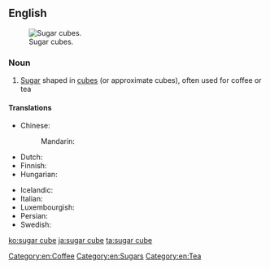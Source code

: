 ==English==
[[Image:Sugarcubes.jpg|thumb|Sugar cubes.]]

===Noun===
{{en-noun}}

# [[sugar|Sugar]] shaped in [[cube]]s (or approximate cubes), often used for coffee or tea

====Translations====
{{trans-top|sugar shaped in cubes}}
* Chinese:
*: Mandarin: {{t-|cmn|方糖|tr=fāngtáng|sc=Hani}}
* Dutch: {{t+|nl|suikerklontje}}
* Finnish: {{t+|fi|sokeripala}}
* Hungarian: {{t+|hu|kockacukor}}
{{trans-mid}}
* Icelandic: {{t-|is|sykurmoli|m}}
* Italian: {{t+|it|zolletta|f}}
* Luxembourgish: {{t+|lb|Stéckerzocker|m}}
* Persian: {{t+|fa|قند|tr=qand|sc=fa-Arab}}
* Swedish: {{t+|sv|sockerbit|c}}
{{trans-bottom}}

[[Category:en:Coffee]]
[[Category:en:Sugars]]
[[Category:en:Tea]]

[[ko:sugar cube]]
[[ja:sugar cube]]
[[ta:sugar cube]]